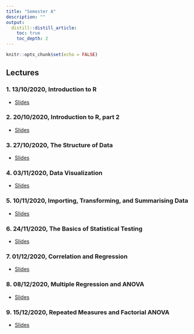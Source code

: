```yaml
---
title: "Semester A"
description: ""
output: 
  distill::distill_article:
    toc: true
    toc_depth: 2
---
```


```r
knitr::opts_chunk$set(echo = FALSE)
```

## Lectures

### 1. 13/10/2020, Introduction to R

- [Slides](slides/Week-1-intro-to-R.html)

### 2. 20/10/2020, Introduction to R, part 2

- [Slides](slides/Week-2-Basic_R.html)

### 3. 27/10/2020, The Structure of Data

- [Slides](slides/Week-3-More-on-Data.html)

### 4. 03/11/2020, Data Visualization

- [Slides](slides/Week-4-Exploring-data-graphically.html)

### 5. 10/11/2020, Importing, Transforming, and Summarising Data

- [Slides](slides/Week-5-Import-and-wrangling.html)

### 6. 24/11/2020, The Basics of Statistical Testing

- [Slides](slides/Week-7-NHST-two-means.html)

### 7. 01/12/2020, Correlation and Regression

- [Slides](slides/Week-8-Correlation-Regression.html)

### 8. 08/12/2020, Multiple Regression and ANOVA

- [Slides](slides/Week-9-Multi-Regression-ANOVA.html)

### 9. 15/12/2020, Repeated Measures and Factorial ANOVA

- [Slides](slides/Week-10-Repeated-and-Factorial-ANOVA.html)
